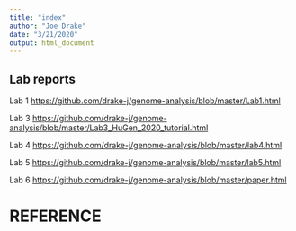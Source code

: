 ```yaml
---
title: "index"
author: "Joe Drake"
date: "3/21/2020"
output: html_document
---
```


## Lab reports

Lab 1
<https://github.com/drake-j/genome-analysis/blob/master/Lab1.html>

Lab 3
<https://github.com/drake-j/genome-analysis/blob/master/Lab3_HuGen_2020_tutorial.html>

Lab 4
<https://github.com/drake-j/genome-analysis/blob/master/lab4.html>

Lab 5
<https://github.com/drake-j/genome-analysis/blob/master/lab5.html>

Lab 6
<https://github.com/drake-j/genome-analysis/blob/master/paper.html>


# REFERENCE
